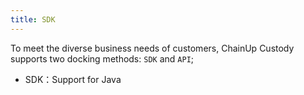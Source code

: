 ---
title: SDK
---

To meet the diverse business needs of customers, ChainUp Custody supports two docking methods: `SDK` and `API`;

- SDK：Support for Java

<CardGroup cols={1}>
  <Card title="Java" icon="java" color="#c64b36" href="https://github.com/HiCoinCom/java-sdk"></Card>
</CardGroup>